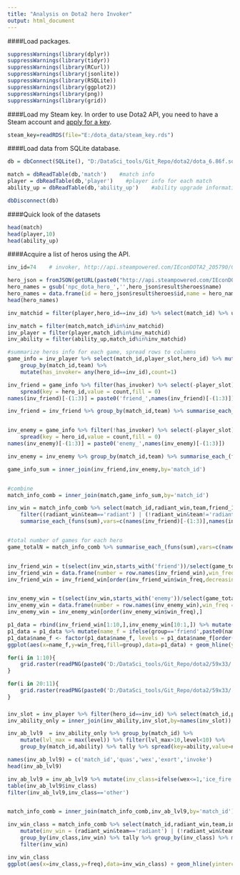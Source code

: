 ```yaml
---
title: "Analysis on Dota2 hero Invoker"
output: html_document
---
```



####Load packages.
```r
suppressWarnings(library(dplyr))
suppressWarnings(library(tidyr))
suppressWarnings(library(RCurl))
suppressWarnings(library(jsonlite))
suppressWarnings(library(RSQLite))
suppressWarnings(library(ggplot2))
suppressWarnings(library(png))
suppressWarnings(library(grid))
```

  
####Load my Steam key. 
In order to use Dota2 API, you need to have a Steam account and [apply for a key](https://steamcommunity.com/dev).

```r
steam_key=readRDS(file="E:/dota_data/steam_key.rds")
```


####Load data from SQLite database.
```r
db = dbConnect(SQLite(), "D:/DataSci_tools/Git_Repo/dota2/dota_6.86f.sqlite3")

match = dbReadTable(db,'match')    #match info
player = dbReadTable(db,'player')    #player info for each match
ability_up = dbReadTable(db,'ability_up')    #ability upgrade information for each player

dbDisconnect(db)
```


####Quick look of the datasets
```r
head(match)
head(player,10)
head(ability_up)
```


####Acquire a list of heros using the API.
```r
inv_id=74    # invoker, http://api.steampowered.com/IEconDOTA2_205790/GetHeroes/v0001/?language=en&key=steam_key

hero_json = fromJSON(getURL(paste0("http://api.steampowered.com/IEconDOTA2_205790/GetHeroes/v0001/?language=en&key=",steam_key)))
hero_names = gsub('npc_dota_hero_','',hero_json$result$heroes$name)
hero_names = data.frame(id = hero_json$result$heroes$id,name = hero_names,stringsAsFactors = F)
head(hero_names)
```

```r
inv_matchid = filter(player,hero_id==inv_id) %>% select(match_id) %>% unlist

inv_match = filter(match,match_id%in%inv_matchid)
inv_player = filter(player,match_id%in%inv_matchid)
inv_ability = filter(ability_up,match_id%in%inv_matchid)
```

```r
#summarize heros info for each game, spread rows to columns
game_info = inv_player %>% select(match_id,player_slot,hero_id) %>% mutate(team = ifelse(player_slot<5,'radiant','dire')) %>%
    group_by(match_id,team) %>%
    mutate(has_invoker= any(hero_id==inv_id),count=1)

inv_friend = game_info %>% filter(has_invoker) %>% select(-player_slot) %>%
    spread(key = hero_id,value = count,fill = 0)
names(inv_friend)[-(1:3)] = paste0('friend_',names(inv_friend)[-(1:3)])

inv_friend = inv_friend %>% group_by(match_id,team) %>% summarise_each_(funs(mean(.,na.rm=T)),names(inv_friend)[-(1:3)]) %>% select(-friend_74)  #remove invoker from the friend list


inv_enemy = game_info %>% filter(!has_invoker) %>% select(-player_slot) %>%
    spread(key = hero_id,value = count,fill = 0)
names(inv_enemy)[-(1:3)] = paste0('enemy_',names(inv_enemy)[-(1:3)])

inv_enemy = inv_enemy %>% group_by(match_id,team) %>% summarise_each_(funs(mean(.,na.rm=T)),names(inv_enemy)[-(1:3)]) %>% select(-team)

game_info_sum = inner_join(inv_friend,inv_enemy,by='match_id')


#combine
match_info_comb = inner_join(match,game_info_sum,by='match_id')

inv_win = match_info_comb %>% select(match_id,radiant_win,team,friend_1:enemy_113) %>% 
    filter((radiant_win&team=='radiant') | (!radiant_win&team!='radiant')) %>%
    summarise_each_(funs(sum),vars=c(names(inv_friend)[-(1:3)],names(inv_enemy)[-(1:3)]))


#total number of games for each hero
game_totalN = match_info_comb %>% summarise_each_(funs(sum),vars=c(names(inv_friend)[-(1:3)],names(inv_enemy)[-(1:3)]))


inv_friend_win = t(select(inv_win,starts_with('friend'))/select(game_totalN,starts_with('friend')))
inv_friend_win = data.frame(number = row.names(inv_friend_win),win_freq = inv_friend_win,totalN = unlist(select(game_totalN,starts_with('friend'))),group='friend')
inv_friend_win = inv_friend_win[order(inv_friend_win$win_freq,decreasing = T),]


inv_enemy_win = t(select(inv_win,starts_with('enemy'))/select(game_totalN,starts_with('enemy')))
inv_enemy_win = data.frame(number = row.names(inv_enemy_win),win_freq = inv_enemy_win,totalN = unlist(select(game_totalN,starts_with('enemy'))),group='enemy')
inv_enemy_win = inv_enemy_win[order(inv_enemy_win$win_freq),]
```



```r
p1_data = rbind(inv_friend_win[1:10,],inv_enemy_win[10:1,]) %>% mutate(id = as.integer(gsub('.*_','',number))) %>% inner_join(hero_names,by='id')
p1_data = p1_data %>% mutate(name_f = ifelse(group=='friend',paste0(name,'_f'),paste0(name,'_e')))    #add suffix
p1_data$name_f <- factor(p1_data$name_f, levels = p1_data$name_f[order(p1_data$win_freq,decreasing = T)])
ggplot(aes(x=name_f,y=win_freq,fill=group),data=p1_data) + geom_hline(yintercept=0.5,col='blue',linetype='dashed') + geom_bar(stat = "identity") 
```


```r
for(i in 1:10){
    grid.raster(readPNG(paste0('D:/DataSci_tools/Git_Repo/dota2/59x33/',p1_data$name[i],'_sb.png')),x=i/12,height=.1)
}
```

```r
for(i in 20:11){
    grid.raster(readPNG(paste0('D:/DataSci_tools/Git_Repo/dota2/59x33/',p1_data$name[i],'_sb.png')),x=(21-i)/12,height=.1)
}
```


###

```r
inv_slot = inv_player %>% filter(hero_id==inv_id) %>% select(match_id,player_slot)
inv_ability_only = inner_join(inv_ability,inv_slot,by=names(inv_slot))

inv_ab_lvl9  = inv_ability_only %>% group_by(match_id) %>%
    mutate(lvl_max = max(level)) %>% filter(lvl_max>10,level<10) %>%
    group_by(match_id,ability) %>% tally %>% spread(key=ability,value=n,fill=0)

names(inv_ab_lvl9) = c('match_id','quas','wex','exort','invoke')
head(inv_ab_lvl9)

inv_ab_lvl9 = inv_ab_lvl9 %>% mutate(inv_class=ifelse(wex<=1,'ice_fire',ifelse(exort<=1,'ice_thunder',ifelse(quas<=1,'fire_thunder','other'))))
table(inv_ab_lvl9$inv_class)
filter(inv_ab_lvl9,inv_class=='other')


match_info_comb = inner_join(match_info_comb,inv_ab_lvl9,by='match_id')

inv_win_class = match_info_comb %>% select(match_id,radiant_win,team,inv_class) %>%
    mutate(inv_win = (radiant_win&team=='radiant') | (!radiant_win&team!='radiant')) %>%
    group_by(inv_class,inv_win) %>% tally %>% group_by(inv_class) %>% mutate(total_n = sum(n),freq=n/total_n) %>%
    filter(inv_win)
```


```r
inv_win_class
ggplot(aes(x=inv_class,y=freq),data=inv_win_class) + geom_hline(yintercept=0.5,col='blue',linetype='dashed') + geom_bar(stat = "identity")
```

